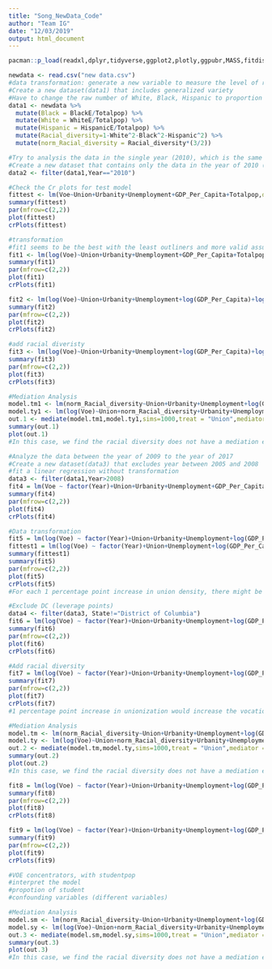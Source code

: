 ```yaml
---
title: "Song_NewData_Code"
author: "Team IG"
date: "12/03/2019"
output: html_document
---
```

  
```r
pacman::p_load(readxl,dplyr,tidyverse,ggplot2,plotly,ggpubr,MASS,fitdistrplus,mediation,geepack,conf,car,knitr,gclus,scatterplot3d, ppcor,lme4,mediation,quantreg)
```


```r
newdata <- read.csv("new data.csv")
#data transformation: generate a new variable to measure the level of racial diversity
#Create a new dataset(data1) that includes generalized variety
#Have to change the raw number of White, Black, Hispanic to proportion of the whole population.
data1 <- newdata %>% 
  mutate(Black = BlackE/Totalpop) %>% 
  mutate(White = WhiteE/Totalpop) %>% 
  mutate(Hispanic = HispanicE/Totalpop) %>% 
  mutate(Racial_diversity=1-White^2-Black^2-Hispanic^2) %>%
  mutate(norm_Racial_diversity = Racial_diversity*(3/2))
```


```r
#Try to analysis the data in the single year (2010), which is the same year as the old dateset.
#Create a new dataset that contains only the data in the year of 2010 (data2)
data2 <- filter(data1,Year=="2010")

#Check the Cr plots for test model
fittest <- lm(Voe~Union+Urbanity+Unemployment+GDP_Per_Capita+Totalpop,data = data2)
summary(fittest)
par(mfrow=c(2,2))
plot(fittest)
crPlots(fittest)

#transformation
#fit1 seems to be the best with the least outliners and more valid assumptions
fit1 <- lm(log(Voe)~Union+Urbanity+Unemployment+GDP_Per_Capita+Totalpop,data = data2)
summary(fit1)
par(mfrow=c(2,2))
plot(fit1)
crPlots(fit1)

fit2 <- lm(log(Voe)~Union+Urbanity+Unemployment+log(GDP_Per_Capita)+log(Totalpop),data=data2)
summary(fit2)
par(mfrow=c(2,2))
plot(fit2)
crPlots(fit2)

#add racial diveristy
fit3 <- lm(log(Voe)~Union+Urbanity+Unemployment+log(GDP_Per_Capita)+log(Totalpop)+norm_Racial_diversity,data=data2)
summary(fit3)
par(mfrow=c(2,2))
plot(fit3)
crPlots(fit3)

#Mediation Analysis
model.tm1 <- lm(norm_Racial_diversity~Union+Urbanity+Unemployment+log(GDP_Per_Capita)+log(Totalpop),data=data2)
model.ty1 <- lm(log(Voe)~Union+norm_Racial_diversity+Urbanity+Unemployment+log(GDP_Per_Capita)+log(Totalpop),data=data2)
out.1 <- mediate(model.tm1,model.ty1,sims=1000,treat = "Union",mediator = "norm_Racial_diversity")
summary(out.1)
plot(out.1)
#In this case, we find the racial diversity does not have a mediation effect.
```



```r
#Analyze the data between the year of 2009 to the year of 2017
#Create a new dataset(data3) that excludes year between 2005 and 2008
#fit a linear regression without transformation
data3 <- filter(data1,Year>2008)
fit4 = lm(Voe ~ factor(Year)+Union+Urbanity+Unemployment+GDP_Per_Capita+Totalpop,data = data3)
summary(fit4)
par(mfrow=c(2,2))
plot(fit4)
crPlots(fit4)
```


```r
#Data transformation
fit5 = lm(log(Voe) ~ factor(Year)+Union+Urbanity+Unemployment+log(GDP_Per_Capita)+log(Totalpop),data = data3)
fittest1 = lm(log(Voe) ~ factor(Year)+Union+Unemployment+log(GDP_Per_Capita)+log(Totalpop),data = data3)
summary(fittest1)
summary(fit5)
par(mfrow=c(2,2))
plot(fit5)
crPlots(fit5)
#For each 1 percentage point increase in union density, there might be 3% decrease in Votional Training. exp(-0.020877) = 0.9793394.
```


```r
#Exclude DC (leverage points)
data4 <- filter(data3, State!="District of Columbia")
fit6 = lm(log(Voe) ~ factor(Year)+Union+Urbanity+Unemployment+log(GDP_Per_Capita)+log(Totalpop),data = data4)
summary(fit6)
par(mfrow=c(2,2))
plot(fit6)
crPlots(fit6)
```


```r
#Add racial diversity
fit7 = lm(log(Voe) ~ factor(Year)+Union+Urbanity+Unemployment+log(GDP_Per_Capita)+log(Totalpop)+norm_Racial_diversity,data = data3)
summary(fit7)
par(mfrow=c(2,2))
plot(fit7)
crPlots(fit7)
#1 percentage point increase in unionization would increase the vocational training amount to exp(0.16635) -> 1.16635 -> 17% larger?
```


```r
#Mediation Analysis
model.tm <- lm(norm_Racial_diversity~Union+Urbanity+Unemployment+log(GDP_Per_Capita)+log(Totalpop)+factor(Year),data=data3)
model.ty <- lm(log(Voe)~Union+norm_Racial_diversity+Urbanity+Unemployment+log(GDP_Per_Capita)+log(Totalpop)+factor(Year),data=data3)
out.2 <- mediate(model.tm,model.ty,sims=1000,treat = "Union",mediator = "norm_Racial_diversity")
summary(out.2)
plot(out.2)
#In this case, we find the racial diversity does not have a mediation effect.
```


```r
fit8 = lm(log(Voe) ~ factor(Year)+Union+Urbanity+Unemployment+log(GDP_Per_Capita)+log(StudentpopE),data = data3)
summary(fit8)
par(mfrow=c(2,2))
plot(fit8)
crPlots(fit8)

fit9 = lm(log(Voe) ~ factor(Year)+Union+Urbanity+Unemployment+log(GDP_Per_Capita)+log(StudentpopE)+ norm_Racial_diversity,data = data3)
summary(fit9)
par(mfrow=c(2,2))
plot(fit9)
crPlots(fit9)

#VOE concentrators, with studentpop
#interpret the model
#propotion of student 
#confounding variables (different variables)
```


```r
#Mediation Analysis
model.sm <- lm(norm_Racial_diversity~Union+Urbanity+Unemployment+log(GDP_Per_Capita)+log(StudentpopE)+factor(Year),data=data3)
model.sy <- lm(log(Voe)~Union+norm_Racial_diversity+Urbanity+Unemployment+log(GDP_Per_Capita)+log(StudentpopE)+factor(Year),data=data3)
out.3 <- mediate(model.sm,model.sy,sims=1000,treat = "Union",mediator = "norm_Racial_diversity")
summary(out.3)
plot(out.3)
#In this case, we find the racial diversity does not have a mediation effect.
```




